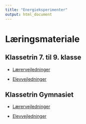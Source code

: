 ```yaml
---
title: "Energieksperimenter"
output: html_document
---
```


# Læringsmateriale {.tabset .tabset-fade}

## Klassetrin 7. til 9. klasse

- [Lærervejledninger](teachers_7.html)

- [Elevvejledninger](students_7.html)

## Klassetrin Gymnasiet

- [Lærervejledninger](teachers_GN.html)

- [Elevvejledninger](students_GN.html)

